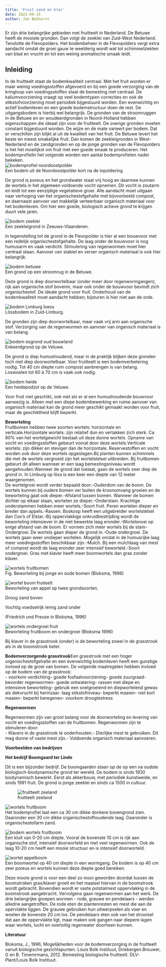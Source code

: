 ```yaml
---
title: 'Fruit zand en klei'
date: 2023-09-15
author: Jan Bokhorst
---
```


Er zijn drie belangrijke gebieden met fruitteelt in Nederland. De Betuwe heeft de mooiste gronden. Dan volgt de zeeklei van Zuid-West Nederland. Tenslotte de Flevopolders. Het bodembeheer in de Flevopolders vergt extra aandacht omdat de groei gauw te weelderig wordt wat tot schimmelziekten van blad en vrucht en tot een weinig aromatische smaak leidt.


## Inleiding

In de fruitteelt staat de bodemkwaliteit centraal. Met het fruit worden er maar weinig voedingsstoffen afgevoerd en bij een goede verzorging van de kringloop van voedingsstoffen staat de bemesting niet centraal. De kaliumvoorziening vraagt op veel bodemtypen correcties en ook de stikstofvoorziening moet periodiek bijgestuurd worden. Een evenwichtig en actief bodemleven en een goede bodemstructuur doen de rest. De uitgangsbodem is hierbij wel belangrijk. De gronden van de stroomruggen in de Betuwe en en woudeerdgronden in Noord-Holland hebben eigenschappen die ideaal zijn voor de fruitteelt. De overige gronden moeten constant bijgestuurd worden. De wijze en de mate varieert per bodem. Dat er verschillen zijn blijkt al uit de kwaliteit van het fruit. De Betuwe levert het beste en meest smakelijke fruit. Dan komen de zeekleigronden in West-Nederland en de zandgronden en op de jonge gronden van de Flevopolders is het het moeilijkst om fruit met een goede smaak te produceren. Het bodemprofielIn het volgende worden een aantal bodemprofielen nader bekeken.   
![bodemprofiel noordoostpolder](../img/flevogrondjpg-1920w.jpg)   
Een bodem uit de Noordoostpolder kort na de inpoldering

De grond is poreus en het grondwater staat vrij hoog en daarmee kunnen de wortels in het algemeen voldoende vocht opnemen. Dit vocht is zoutarm en leidt tot een eenzijdige vegetatieve groei. Alle aandacht moet uitgaan naar verhoging van het organischestofgehalte met bijvoorbeeld compost, en daarnaast aanvoer van makkelijk verteerbaar organisch materiaal voor het bodemleven. Om hier een goede, biologisch actieve grond te krijgen duurt vele jaren.

 

  
![bodem zeeklei](../img/jongezeekleijpg(Medium)-1920w.jpg)   
Een zeekleigrond in Zeeuws-Vlaanderen.

In tegenstelling tot de grond in de Flevopolder is hier al een bouwvoor met een redelijk organischestofgehalte. De laag onder de bouwvoor is nog humusarm en vaak verdicht. Stimulering van regenwormen moet hier centraal staan. Aanvoer van stabiel en verser organisch materiaal is ook hier belangrijk.

 

  
![bodem betuwe](../img/bodemprofiel(Medium)-1920w.jpg)   
Een grond op een stroomrug in de Betuwe.

Deze grond is diep doorwortelbaar (onder meer door regenwormgangen), rijk aan organische stof bovenin, maar ook onder de bouwvoor bevindt zich organischestof. De ideale grond voor fruit. Onderhoud van de bodemkwaliteit moet aandacht hebben; bijsturen is hier niet aan de orde.

 

  
![bodem Limburg loess](../img/profiellicht(Small)(1)-1920w.jpg)   
Lössbodem in Zuid-Limburg.

De gronden zijn diep doorwortelbaar, maar vaak vrij arm aan organische stof. Verzorging van de regenwormen en aanvoer van organisch materiaal is van belang.

 

  
![bodem esgrond oud bouwland](../img/enkeerdgrondnbv(1)-1920w.jpg)   
Enkeerdgrond op de Veluwe.

De grond is diep humushoudend, maar in de praktijk blijken deze gronden toch niet diep doorwortelbaar. Voor fruitteelt is een bodemverbetering nodig. Tot 40 cm diepte ruim compost aanbrengen is van belang. Loswoelen tot 60 à 70 cm is vaak ook nodig.

 

  
![bodem heide](../img/podzol-1920w.jpg)   
Een heidepodzol op de Veluwe.

Voor fruit niet geschikt, ook niet als er al een humushoudende bouwvoor aanwezig is. Alleen met een diepe bodembewerking en ruime aanvoer van organisch materiaal kan de grond meer geschikt gemaakt worden voor fruit, maar de geschiktheid blijft beperkt.

 

**Beworteling**  
Fruitbomen hebben twee soorten wortels: horizontale en verticale.Horizontale wortels: zijn relatief dun en vertakken zich sterk. Ca 80% van het wortelgewicht bestaat uit deze dunne wortels. Opname van vocht en voedingsstoffen gebeurt vooral door deze wortels.Verticale wortels: zijn dikker en steviger dan de horizontale. Reservestoffen en vocht worden ook door deze wortels opgeslagen.Bij planten kunnen schimmels die met de wortels vergroeid zijn het wortelstelsel uitbreiden. Bij fruitbomen gebeurt dit alleen wanneer er een laag bemestingsniveau wordt aangehouden.Wanneer de grond dat toelaat, gaan de wortels zeer diep de grond in. In Limburg op löss is een keer een diepte van 12 meter waargenomen.  
De wortelgroei wordt verder bepaald door:-Ouderdom van de boom. De wortels kunnen bij oudere bomen ver buiten de kroonomvang groeien en de beworteling gaat ook dieper.-Afstand tussen bomen. Wanneer de bomen dichter op elkaar staan, wortelen ze dieper.-Onderstam. Krachtige onderstammen hebben meer wortels.-Soort fruit. Peren wortelen dieper en breder dan appels.-Rassen. Boskoop heeft een uitgebreider wortelstelsel dan Cox’s of Elstar.-Bij oppervlakkige onkruidbestrijding wordt de beworteling intensiever in de niet bewerkte laag eronder.-Wortelsnoei op enige afstand van de boom. Er vormen zich meer wortels bij de stam-Ondergroei. De wortels gaan dieper de grond in.-Oude ondergroei. De wortels gaan weer ondieper wortelen. Mogelijk omdat in de humusrijke laag meer voedingsstoffen beschikbaar zijn.-Mulch. Bij een mulchlaag van mest of compost wordt de laag eronder zeer intensief beworteld.-Soort ondergroei. Gras met klaver heeft meer boomwortels dan gras zonder klaver.  
  
   
![wortels fruitbomen](../img/boomstrook(Small)-1920w.jpg)   
Fig. Beworteling bij jonge en oude bomen (Bloksma, 1996)

 

  
![wortel boom fruiteelt](../img/Kopievanfruit%28Small%29%20%281%29-1920w.jpg)   
Beworteling van appel op twee grondsoorten.

Droog zand boven

Vochtig voedselrijk lemig zand onder

(Friedrich und Preuse in Bloksma, 1996)

 

  
![wortels ondergroei fruit](../img/grasklaver-a12919b3-1920w.jpg)   
Beworteling fruitboom en ondergroei (Bloksma 1996)

Bij klaver in de grasstrook (onder) is de beworteling zowel in de grasstrook als in de boomstrook beter.

 
 
**Bodemverzorgende grasstrook**Een grasstrook met een hoger organischestofgehalte en een evenwichtig bodemleven heeft een gunstige invloed op de groei van bomen. De volgende maatregelen hebben invloed op de bodem van de grasstrook:  
- voorkom verdichting- goede fosfaatvoorziening- goede zuurgraad- bevorder regenwormen- goede ontwatering- rassen met diepe en intensieve beworteling- gebruik een snelgroeiend en diepwortelend gewas als dekvrucht bij herinzaai- laag stikstofniveau- beperkt maaien- niet kort maaien- beperkt beregenen- voorkom droogtestress  

**Regenwormen**

Regenwormen zijn van groot belang voor de doorworteling en levering van vocht en voedingsstoffen van de fruitbomen. Regenwormen zijn te stimuleren door:  
- Klavers in de grasstrook te onderhouden.- Dierlijke mest te gebruiken. Dit mag dunne of vaste mest zijn.- Voldoende organisch materiaal aanvoeren.  
  
**Voorbeelden van bedrijven**

**Het bedrijf Boomgaard ter Linde**

Dit is een bijzonder bedrijf. De boomgaarden staan op de op een na oudste biologisch-biodynamische grond ter wereld. De bodem is sinds 1930 biodynamisch bewerkt. Eerst als akkerbouw, met periodiek kunstweide, en sinds 1991 fruit. De grond is jonge zeeklei en sinds ca 1500 in cultuur.  
  
  
   
![fruitteelt zeeland](../img/boomgaardterLinde2-cdaabbad-1920w.jpg)     


  
![wortels fruitboom](../img/terLinde0-40cm022(Small)-1920w.jpg)   
Het bodemprofiel laat een ca 30 cm dikke donkere bovengrond zien. Daaronder een 30 cm dikke organischestofhoudende laag. Daaronder is organischestofarm zand.

 

  
![bodem wortels fruitboom](../img/terLinde0-40cm027(Small)-ba1eacf3-1920w.jpg)   
Een kluit van 0-20 cm diepte. Vooral de bovenste 10 cm is rijk aan organische stof, intensief doorworteld en met veel regenwormen. Ook de laag 10-20 cm heeft een mooie structuur en is intensief doorworteld.

 

  
![wortel appelboom](../img/terLinde0-40cm005(Small)-1920w.jpg)   
Een boomwortel op 40 cm diepte in een wormgang. De bodem is op 40 cm zeer poreus en wortels kunnen deze diepte goed bereiken.

Deze mooie grond is voor een deel zo mooi geworden doordat tussen de boomstroken gras/klaver groeit en het maaisel hiervan in de boomstrook wordt gebracht. Bovendien wordt er vaste potstalmest oppervlakkig in de boomstrook aangebracht. Vervolgens gaan regenwormen aan het werk. De drie belangrijke groepen wormen - rode, grauwe en pendelaars - werden alledrie aangetroffen. De rode eten de plantenresten en mest die aan de opervlakte liggen. De grauwe gebruiken hun uitwerpselen als voer en woelen de bovenste 20 cm los. De pendelaars eten ook van het strooisel dat aan de oppervlakte ligt, maar maken ook gangen naar diepere lagen waar wortels, lucht en overtollig regenwater doorheen kunnen.

 

**Literatuur**

Bloksma, J., 1996, Mogelijkheden voor de bodemverzorging in de fruitteelt vanuit biologische gezichtspunten. Louis Bolk Instituut, Driebergen.Brouwer, G en B. Timemrmans, 2012. Bemesting biologische fruitteelt. DLV-Plant/Louis Bolk Instituut.  
  



